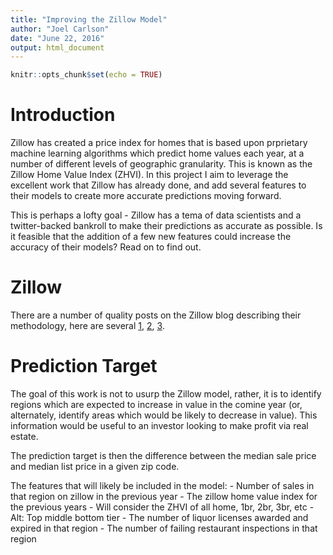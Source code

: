 ```yaml
---
title: "Improving the Zillow Model"
author: "Joel Carlson"
date: "June 22, 2016"
output: html_document
---
```


```r
knitr::opts_chunk$set(echo = TRUE)
```

# Introduction

Zillow has created a price index for homes that is based upon prprietary machine learning algorithms which predict home values each year, at a number of different levels of geographic granularity. This is known as the Zillow Home Value Index (ZHVI). In this project I aim to leverage the excellent work that Zillow has already done, and add several features to their models to create more accurate predictions moving forward.

This is perhaps a lofty goal - Zillow has a tema of data scientists and a twitter-backed bankroll to make their predictions as accurate as possible. Is it feasible that the addition of a few new features could increase the accuracy of their models? Read on to find out.

# Zillow

There are a number of quality posts on the Zillow blog describing their methodology, here are several [1](http://www.zillow.com/research/zhvi-methodology-6032/), [2](http://cdn1.blog-media.zillowstatic.com/3/ZHVI-InfoSheet-04ed2b.pdf), [3](http://www.zillow.com/research/zillow-home-value-forecast-methodology-2-3740/). 

# Prediction Target

The goal of this work is not to usurp the Zillow model, rather, it is to identify regions which are expected to increase in value in the comine year (or, alternately, identify areas which would be likely to decrease in value). This information would be useful to an investor looking to make profit via real estate.

The prediction target is then the difference between the median sale price and median list price in a given zip code. 

The features that will likely be included in the model:
  - Number of sales in that region on zillow in the previous year
  - The zillow home value index for the previous years
    - Will consider the ZHVI of all home, 1br, 2br, 3br, etc
    - Alt: Top middle bottom tier
  - The number of liquor licenses awarded and expired in that region
  - The number of failing restaurant inspections in that region
  